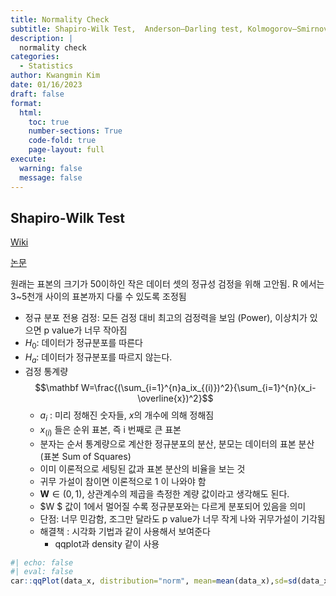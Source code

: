 ```yaml
---
title: Normality Check
subtitle: Shapiro-Wilk Test,  Anderson–Darling test, Kolmogorov–Smirnov test, and Lilliefors test, qqplot
description: | 
  normality check  
categories:
  - Statistics
author: Kwangmin Kim
date: 01/16/2023
draft: false
format: 
  html:
    toc: true
    number-sections: True
    code-fold: true
    page-layout: full
execute: 
  warning: false
  message: false
---
```


## Shapiro-Wilk Test

[Wiki](https://en.wikipedia.org/wiki/Shapiro%E2%80%93Wilk_test)

[논문](https://bios.unc.edu/~mhudgens/bios/662/2008fall/Backup/wilkshapiro1965.pdf)

원래는 표본의 크기가 50이하인 작은 데이터 셋의 정규성 검정을 위해 고안됨. R 에서는 3~5천개 사이의 표본까지 다룰 수 있도록 조정됨

* 정규 분포 전용 검정: 모든 검정 대비 최고의 검정력을 보임 (Power), 이상치가 있으면 p value가 너무 작아짐
* $H_0$: 데이터가 정규분포를 따른다
* $H_a$: 데이터가 정규분포를 따르지 않는다.
* 검정 통계량
     $$\mathbf W=\frac{(\sum_{i=1}^{n}a_ix_{(i)})^2}{\sum_{i=1}^{n}(x_i-\overline{x})^2}$$
    * $a_i$ : 미리 정해진 숫자들, $x$의 개수에 의해 정해짐
    * $x_{(i)}$ 들은 순위 표본, 즉 i 번째로 큰 표본
    * 분자는 순서 통계량으로 계산한 정규분포의 분산, 분모는 데이터의 표본 분산 (표본 Sum of Squares)
    * 이미 이론적으로 세팅된 값과 표본 분산의 비율을 보는 것
    * 귀무 가설이 참이면 이론적으로 1 이 나와야 함
    * $\mathbf W \in (0,1)$, 상관계수의 제곱을 측정한 계량 값이라고 생각해도 된다.  
    * $\mathbf W $ 값이 1에서 멀어질 수록 정규분포와는 다르게 분포되어 있음을 의미 
    * 단점: 너무 민감함, 조그만 달라도 p value가 너무 작게 나와 귀무가설이 기각됨
    * 해결책 : 시각화 기법과 같이 사용해서 보여준다
        * qqplot과 density 같이 사용 

```r
#| echo: false
#| eval: false
car::qqPlot(data_x, distribution="norm", mean=mean(data_x),sd=sd(data_x),envelop=TRUE)
```
